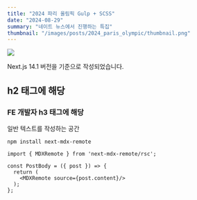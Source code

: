 ```yaml
---
title: "2024 파리 올림픽 Gulp + SCSS"
date: "2024-08-29"
summary: "네이트 뉴스에서 진행하는 특집"
thumbnail: "/images/posts/2024_paris_olympic/thumbnail.png"
---
```


![](/images/posts/2024_paris_olympic/thumbnail.png)



Next.js 14.1 버전을 기준으로 작성되었습니다.

## h2 태그에 해당


### FE 개발자 h3 태그에 해당

일반 텍스트를 작성하는 공간

```shell
npm install next-mdx-remote
```

```tsx
import { MDXRemote } from 'next-mdx-remote/rsc';

const PostBody = ({ post }) => {
  return (
    <MDXRemote source={post.content}/>
  );
};
```